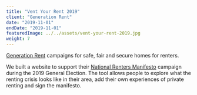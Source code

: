 ```yaml
---
title: "Vent Your Rent 2019"
client: "Generation Rent"
date: "2019-11-01"
endDate: "2019-11-01"
featuredImage: ../../assets/vent-your-rent-2019.jpg
weight: 7
---
```


[Generation Rent](https://www.generationrent.org/) campaigns for safe, fair and secure homes for renters.

We built a website to support their [National Renters Manifesto](https://www.rentermanifesto.org/read_the_manifesto_full) campaign during the 2019 General Election. The tool allows people to explore what the renting crisis looks like in their area, add their own experiences of private renting and sign the manifesto.
